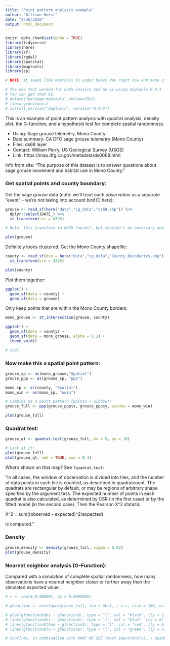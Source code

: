 ```yaml
---
title: "Point pattern analysis example"
author: "Allison Horst"
date: "2/26/2020"
output: html_document
---
```


```r
knitr::opts_chunk$set(echo = TRUE)
library(tidyverse)
library(here)
library(sf)
library(rgdal)
library(spatstat)
library(maptools)
library(sp)

# NOTE: It seems like maptools is under heavy dev right now and many of the functions we're trying (unsuccessfully) to use in maptools to make spatial points stuff, and the problem seems to be the newer versions are problematic. If you were having the "must be projected" error when trying to convert spatial "ppp", the potential fix is to force install an older version of the maptools package. 

# The one that worked for both Jessica and me is using maptools 0.9-5 
# You can get that by: 
# detach("package:maptools",unload=TRUE)
# library(devtools)
# install_version("maptools", version="0.9-5")

```

This is an example of point pattern analysis with quadrat analysis, density plot, the G-function, and a hypothesis test for complete spatial randomness.

- Using: Sage grouse telemetry, Mono County:
- Data summary: CA DFG sage grouse telemetry (Mono County)
- Files: ds68 layer
- Contact: William Perry, US Geological Survey (USGS)
- Link: https://map.dfg.ca.gov/metadata/ds0068.html

Info from site: 
"The purpose of this dataset is to answer questions about sage grouse movement and habitat use in Mono County."

### Get spatial points and county boundary:

Get the sage grouse data (note: we'll treat each *observation* as a separate "event" - we're not taking into account bird ID here):
```r
grouse <- read_sf(here("data","sg_data","ds68.shp")) %>% 
  dplyr::select(DATE_) %>% 
  st_transform(crs = 4326)

# Note: this transform to 6345 *works*, but shouldn't be necessary and messes up the G & L functions...

plot(grouse)
```

Definitely looks clustered. 
Get the Mono County shapefile:

```r
county <- read_sf(dsn = here("data","sg_data","County_Boundaries.shp")) %>% dplyr::select(CountyName) %>% 
  st_transform(crs = 4326)

plot(county)
```

Plot them together: 
```r
ggplot() +
  geom_sf(data = county) +
  geom_sf(data = grouse)
```

Only keep points that are within the Mono County borders:
```r
mono_grouse <- st_intersection(grouse, county)

ggplot() +
  geom_sf(data = county) +
  geom_sf(data = mono_grouse, alpha = 0.1) +
  theme_void()

# cool. 
```

### Now make this a spatial point pattern: 
```r
grouse_sp <- as(mono_grouse,"Spatial")
grouse_ppp <- as(grouse_sp, "ppp")

mono_sp <- as(county, "Spatial")
mono_win <- as(mono_sp, "owin")

# Combine as a point pattern (points + window):
grouse_full <- ppp(grouse_ppp$x, grouse_ppp$y, window = mono_win)

plot(grouse_full)

```

### Quadrat test:
```r
grouse_qt <- quadrat.test(grouse_full, nx = 5, ny = 10)

# Look at it: 
plot(grouse_full)
plot(grouse_qt, add = TRUE, cex = 0.4)
```

What's shown on that map? See `?quadrat.test`:

"In all cases, the window of observation is divided into tiles, and the number of data points in each tile is counted, as described in quadratcount. The quadrats are rectangular by default, or may be regions of arbitrary shape specified by the argument tess. The expected number of points in each quadrat is also calculated, as determined by CSR (in the first case) or by the fitted model (in the second case). Then the Pearson X^2 statistic

X^2 = sum((observed - expected)^2/expected)

is computed."

### Density
```r
grouse_density <- density(grouse_full, sigma = 0.02)
plot(grouse_density)

```

### Nearest neighbor analysis (G-Function):
Compared with a simulation of complete spatial randomness, how many observations have a nearest neighbor closer or further away than the simulated expected value.
```r
# r <- seq(0,0.000001, by = 0.0000005)

# gfunction <- envelope(grouse_full, fun = Gest, r = r, nsim = 100, nrank = 2) # Sig level of Monte Carlo = 0.04

# plot(gfunction$obs ~ gfunction$r, type = "l", col = "black", lty = 11)
# lines(gfunction$hi ~ gfunction$r, type = "l", col = "blue", lty = 8)
# lines(gfunction$theo ~ gfunction$r, type = "l", col = "red", lty = 6)
# lines(gfunction$lo ~ gfunction$r, type = "l", col = "green", lty = 4)

# Confirms, in combination with WHAT WE SEE (most importantly), + quadrat.test & density = clustered data!
```


